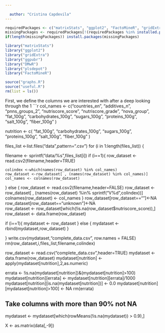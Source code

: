 ```yaml
---
  
  author: "Cristina Capdevila"
---
```

  
```r
requiredPackages <- c("matrixStats", "ggplot2", "FactoMineR", "gridExtra", "ggpubr","DMwR", "plsdepot")
missingPackages <- requiredPackages[!(requiredPackages %in% installed.packages()[,"Package"])]
if(length(missingPackages)) install.packages(missingPackages)

library("matrixStats")
library("ggplot2")
library("gridExtra")
library("ggpubr")
library("DMwR")
library("plsdepot")
library("FactoMineR")

source("graphs.R")
source("useful.R")
rm(list = ls())
```
First, we define the columns we are interested with after a deep looking through the 1
```r
col_names <- c("countries_en",
               "additives_n",
               "pnns_groups_2",
               "nutriscore_score",
               "nutriscore_grade",
               "nova_group",
               "fat_100g",
               "carbohydrates_100g",
               "sugars_100g",
               "proteins_100g",
               "salt_100g",
               "fiber_100g"
)

nutrition <- c(
  "fat_100g",
  "carbohydrates_100g",
  "sugars_100g",
  "proteins_100g",
  "salt_100g",
  "fiber_100g"
)

files_list <-list.files("data",pattern=".csv")
for (i in 1:length(files_list)) 
  {

  filename <- sprintf("data/%s",files_list[i])
  if (i==1){
    row_dataset <- read.csv2(filename,header=TRUE)

    colindex <-which(names(row_dataset) %in% col_names)
    row_dataset <-row_dataset[ , (names(row_dataset) %in% col_names)]
    col_names <- colnames(row_dataset)  
  } else {
    row_dataset <- read.csv2(filename,header=FALSE)
    row_dataset <-row_dataset[ , (names(row_dataset) %in% sprintf("V%d",colindex))]
    colnames(row_dataset) <- col_names
  }
  row_dataset[row_dataset==""]<-NA
  row_dataset[row_dataset=="unknown"]<-NA  
  row_dataset <- row_dataset[which(!is.na(row_dataset$nutriscore_score)),]
  row_dataset <- data.frame(row_dataset)

  if (i==1){
    mydataset <- row_dataset
  } else {
    mydataset <-rbind(mydataset,row_dataset)
  }
  
}
write.csv(mydataset,"complete_data.csv", row.names = FALSE)
rm(row_dataset,i,files_list,filename,colindex)

row_dataset <- read.csv("complete_data.csv",header=TRUE)
mydataset <- data.frame(row_dataset)
mydataset[nutrition] <- apply(mydataset[nutrition],2,as.numeric)

errata <- !is.na(mydataset[nutrition])&(mydataset[nutrition]>100)
mydataset[nutrition][errata] <- mydataset[nutrition][errata]/1000
mydataset[nutrition][is.na(mydataset[nutrition])] <- 0.0
mydataset[nutrition][mydataset[nutrition]>100] <- NA
rm(errata)

## Take columns with more than 90% not NA 
mydataset <- mydataset[which(rowMeans(!is.na(mydataset)) > 0.9),]

X <- as.matrix(data[,-9])
